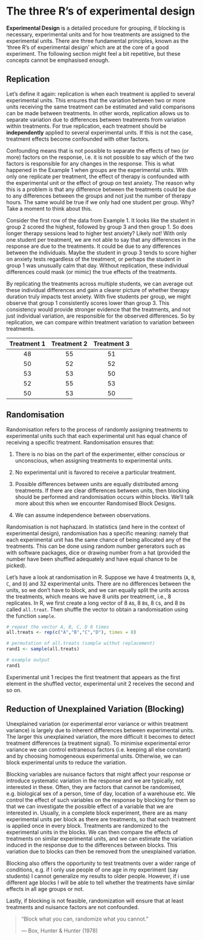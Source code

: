 # The three R's of experimental design {.unnumbered}

**Experimental Design** is a detailed procedure for grouping, if blocking is necessary, experimental units and for how treatments are assigned to the experimental units. There are three fundamental principles, known as the 'three R's of experimental design' which are at the core of a good experiment. The following section might feel a bit repetitive, but these concepts cannot be emphasised enough.

## Replication

Let's define it again: replication is when each treatment is applied to several experimental units. This ensures that the variation between two or more units receiving the same treatment can be estimated and valid comparisons can be made between treatments. In other words, replication allows us to separate variation due to differences between treatments from variation within treatments. For true replication, each treatment should be **independently** applied to several experimental units. If this is not the case, treatment effects become confounded with other factors.

Confounding means that is not possible to separate the effects of two (or more) factors on the response, i.e. it is not possible to say which of the two factors is responsible for any changes in the response. This is what happened in the Example 1 when groups are the experimental units. With only one replicate per treatment, the effect of therapy is confounded with the experimental unit or the effect of group on test anxiety. The reason why this is a problem is that any difference between the treatments could be due to any differences between the groups and not just the number of therapy hours. The same would be true if we only had one student per group. Why? Take a moment to think about this.

Consider the first row of the data from Example 1. It looks like the student in group 2 scored the highest, followed by group 3 and then group 1. So does longer therapy sessions lead to higher test anxiety? Likely not! With only one student per treatment, we are not able to say that any differences in the response are due to the treatments. It could be due to any differences between the individuals. Maybe the student in group 3 tends to score higher on anxiety tests regardless of the treatment, or perhaps the student in group 1 was unusually calm that day. Without replication, these individual differences could mask (or mimic) the true effects of the treatments.

By replicating the treatments across multiple students, we can average out these individual differences and gain a clearer picture of whether therapy duration truly impacts test anxiety. With five students per group, we might observe that group 1 consistently scores lower than group 3. This consistency would provide stronger evidence that the treatments, and not just individual variation, are responsible for the observed differences. So by replication, we can compare within treatment variation to variation between treatments.

| Treatment 1 | Treatment 2 | Treatment 3 |
|:-----------:|:-----------:|:-----------:|
|     48      |     55      |     51      |
|     50      |     52      |     52      |
|     53      |     53      |     50      |
|     52      |     55      |     53      |
|     50      |     53      |     50      |

<!-- ::: {.callout-tip icon="false"} -->
<!-- ## Example 3.1 -->

<!-- Maybe the co2 uptake data? -->
<!-- ::: -->

## Randomisation

Randomisation refers to the process of randomly assigning treatments to experimental units such that each experimental unit has equal chance of receiving a specific treatment. Randomisation ensures that:

1.  There is no bias on the part of the experimenter, either conscious or unconscious, when assigning treatments to experimental units.

2.  No experimental unit is favored to receive a particular treatment.

3.  Possible differences between units are equally distributed among treatments. If there are clear differences between units, then blocking should be performed and randomisation occurs within blocks. We'll talk more about this when we encounter Randomised Block Designs. 

4.  We can assume independence between observations.

Randomisation is not haphazard. In statistics (and here in the context of experimental design), randomisation has a specific meaning: namely that each experimental unit has the same chance of being allocated any of the treatments. This can be done using random number generators such as with software packages, dice or drawing number from a hat (provided the number have been shuffled adequately and have equal chance to be picked).

Let's have a look at randomisation in R. Suppose we have 4 treatments (`A`, `B`, `C`, and `D`) and 32 experimental units. There are no differences between the units, so we don't have to block, and we can equally split the units across the treatments, which means we have 8 units per treatment, i.e., 8 replicates. In R, we first create a long vector of 8 `A`s, 8 `B`s, 8 `C`s, and 8 `D`s called `all.treat`. Then shuffle the vector to obtain a randomisation using the function `sample`.

```r

# repeat the vector A, B, C, D 8 times 
all.treats <- rep(c("A","B","C","D"), times = 8)

# permutation of all.treats (sample withut replacement)
rand1 <- sample(all.treats)

# example output
rand1

```

Experimental unit 1 recipes the first treatment that appears as the first element in the shuffled vector, experimental unit 2 receives the second and so on.

## Reduction of Unexplained Variation (Blocking)

Unexplained variation (or experimental error variance or within treatment variance) is largely due to inherent differences between experimental units. The larger this unexplained variation, the more difficult it becomes to detect treatment differences (a treatment signal). To minimise experimental error variance we can control extraneous factors (i.e. keeping all else constant) and by choosing homogeneous experimental units. Otherwise, we can block experimental units to reduce the variation.

Blocking variables are nuisance factors that might affect your response or introduce systematic variation in the response and we are typically, not interested in these. Often, they are factors that cannot be randomised, e.g. biological sex of a person, time of day, location of a warehouse etc. We control the effect of such variables on the response by blocking for them so that we can investigate the possible effect of a variable that we are interested in. Usually, in a complete block experiment, there are as many experimental units per block as there are treatments, so that each treatment is applied once in every block. Treatments are randomized to the experimental units in the blocks. We can then compare the effects of treatments on similar experimental units, and we can estimate the variation induced in the response due to the differences between blocks. This variation due to blocks can then be removed from the unexplained variation.

Blocking also offers the opportunity to test treatments over a wider range of conditions, e.g. if I only use people of one age in my experiment (say students) I cannot generalize my results to older people. However, if i use different age blocks I will be able to tell whether the treatments have similar effects in all age groups or not.

Lastly, if blocking is not feasible, randomization will ensure that at least treatments and nuisance factors are not confounded.

> "Block what you can, randomize what you cannot."
>
> — Box, Hunter & Hunter (1978)
